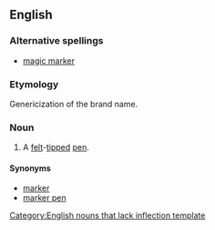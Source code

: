 {{wikipedia}}
==English==

===Alternative spellings===
* [[magic marker]]

===Etymology===
Genericization of the brand name.

===Noun===
{{infl|en|noun}}[[Category:English nouns that lack inflection template]]

# A [[felt]]-[[tip]]ped [[pen]].

====Synonyms====
* [[marker]]
* [[marker pen]]